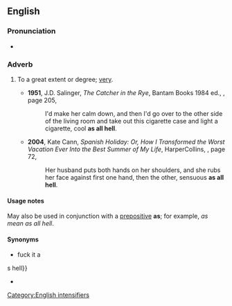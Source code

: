 ==English==

===Pronunciation===
* {{audio|en|En-au-as all hell.ogg|Audio (AU)}}

===Adverb===
{{en-adv|-}}

# {{lb|en|simile}} To a great extent or degree; [[very]].
#* '''1951''', J.D. Salinger, ''The Catcher in the Rye'', Bantam Books 1984 ed., {{ISBN|0553250256}}, page 205,
#*: I'd make her calm down, and then I'd go over to the other side of the living room and take out this cigarette case and light a cigarette, cool '''as all hell'''.
#* '''2004''', Kate Cann, ''Spanish Holiday: Or, How I Transformed the Worst Vacation Ever Into the Best Summer of My Life'', HarperCollins, {{ISBN|0060561602}}, page 72,
#*: Her husband puts both hands on her shoulders, and she rubs her face against first one hand, then the other, sensuous '''as all hell'''.

====Usage notes====
May also be used in conjunction with a [[prepositive]] '''as'''; for example, ''as mean as all hell''.

====Synonyms====
* {{l|en|as anything}}fuck it a
s hell}}
* {{qualifier|vulgar}} {{l|en|as fuck}}

[[Category:English intensifiers]]
